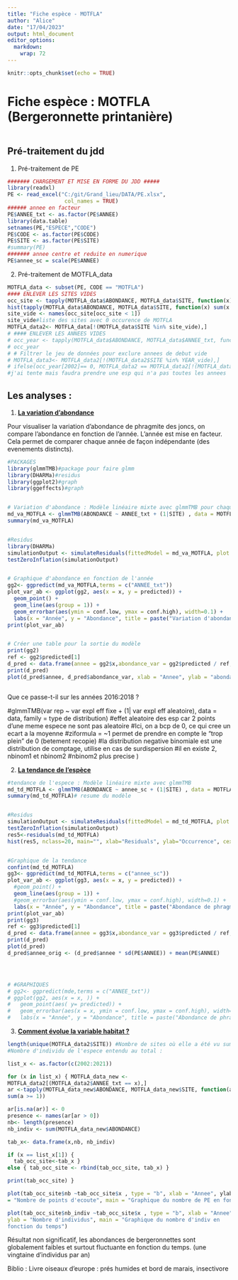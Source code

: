 ```yaml
---
title: "Fiche espèce - MOTFLA"
author: "Alice"
date: "17/04/2023"
output: html_document
editor_options: 
  markdown: 
    wrap: 72
---
```


```r
knitr::opts_chunk$set(echo = TRUE)
```

# Fiche espèce : MOTFLA (Bergeronnette printanière)

```r

```

## Pré-traitement du jdd

1)  Pré-traitement de PE

```r
####### CHARGEMENT ET MISE EN FORME DU JDD #####
library(readxl)
PE <- read_excel("C:/git/Grand_lieu/DATA/PE.xlsx",
                  col_names = TRUE)
###### annee en facteur 
PE$ANNEE_txt <- as.factor(PE$ANNEE)
library(data.table)
setnames(PE,"ESPECE","CODE")
PE$CODE <- as.factor(PE$CODE)
PE$SITE <- as.factor(PE$SITE)
#summary(PE)
####### annee centre et reduite en numerique 
PE$annee_sc = scale(PE$ANNEE)
```

2)  Pré-traitement de MOTFLA_data

```r

MOTFLA_data <- subset(PE, CODE == "MOTFLA")
#### ENLEVER LES SITES VIDES
occ_site <- tapply(MOTFLA_data$ABONDANCE, MOTFLA_data$SITE, function(x) sum(x > 0))
hist(tapply(MOTFLA_data$ABONDANCE, MOTFLA_data$SITE, function(x) sum(x > 0))) 
site_vide <- names(occ_site[occ_site < 1])
site_vide#liste des sites avec 0 occurence de MOTFLA 
MOTFLA_data2<- MOTFLA_data[!(MOTFLA_data$SITE %in% site_vide),]
# #### ENLEVER LES ANNEES VIDES
# occ_year <- tapply(MOTFLA_data$ABONDANCE, MOTFLA_data$ANNEE_txt, function(x) sum(x > 0))
# occ_year
# # Filtrer le jeu de données pour exclure annees de debut vide
# MOTFLA_data3<- MOTFLA_data2[!(MOTFLA_data2$SITE %in% YEAR_vide),]
# ifelse(occ_year[2002]== 0, MOTFLA_data2 == MOTFLA_data2[!(MOTFLA_data2$ANNEE_txt == "2002"),])
#j'ai tente mais faudra prendre une esp qui n'a pas toutes les annees
```

## Les analyses :

1)  [**La variation d'abondance**]{.ul}

Pour visualiser la variation d'abondance de phragmite des joncs, on
compare l'abondance en fonction de l'année. L'année est mise en facteur.
Cela permet de comparer chaque année de façon indépendante (des
evenements distincts).

```r

#PACKAGES
library(glmmTMB)#package pour faire glmm
library(DHARMa)#residus
library(ggplot2)#graph
library(ggeffects)#graph


# Variation d'abondance : Modèle linéaire mixte avec glmmTMB pour chaque espèce
md_va_MOTFLA <- glmmTMB(ABONDANCE ~ ANNEE_txt + (1|SITE) , data = MOTFLA_data2, family = nbinom2, ziformula = ~1)
summary(md_va_MOTFLA)


#Residus 
library(DHARMa)
simulationOutput <- simulateResiduals(fittedModel = md_va_MOTFLA, plot = T)#met du temps 
testZeroInflation(simulationOutput)


# Graphique d'abondance en fonction de l'année 
gg2<- ggpredict(md_va_MOTFLA,terms = c("ANNEE_txt"))
plot_var_ab <- ggplot(gg2, aes(x = x, y = predicted)) +
  geom_point() +
  geom_line(aes(group = 1)) +
  geom_errorbar(aes(ymin = conf.low, ymax = conf.high), width=0.1) + 
  labs(x = "Année", y = "Abondance", title = paste("Variation d'abondance de phragmite des joncs au fil du temps"))
print(plot_var_ab)


# Créer une table pour la sortie du modèle
print(gg2)
ref <- gg2$predicted[1] 
d_pred <- data.frame(annee = gg2$x,abondance_var = gg2$predicted / ref, ICinf = gg2$conf.low/ref , ICsup = gg2$conf.high/ref)
print(d_pred)
plot(d_pred$annee, d_pred$abondance_var, xlab = "Annee", ylab = "abondance")



```

Que ce passe-t-il sur les années 2016:2018 ?

\#glmmTMB(var rep \~ var expl eff fixe + (1\| var expl eff aleatoire),
data = data, family = type de distribution) \#effet aleatoire des esp
car 2 points d'une meme espece ne sont pas aleatoire \#Ici, on a bcp de
0, ce qui cree un ecart a la moyenne \#ziformula = \~1 permet de prendre
en compte le "trop plein" de 0 (betement recopie) \#la distribution
negative binomiale est une distribution de comptage, utilise en cas de
surdispersion \#il en existe 2, nbinom1 et nbinom2 \#nbinom2 plus
precise )

2)  [**La tendance de l'espèce**]{.ul}

```r

#tendance de l'espece : Modèle linéaire mixte avec glmmTMB
md_td_MOTFLA <- glmmTMB(ABONDANCE ~ annee_sc + (1|SITE) , data = MOTFLA_data, family = nbinom2, ziformula = ~1)
summary(md_td_MOTFLA)# resume du modèle


#Residus 
simulationOutput <- simulateResiduals(fittedModel = md_td_MOTFLA, plot = T)#met du temps 
testZeroInflation(simulationOutput)
res5<-residuals(md_td_MOTFLA)
hist(res5, nclass=20, main="", xlab="Residuals", ylab="Occurrence", cex.lab=1.5,col='grey') # distribution des résidus


#Graphique de la tendance 
confint(md_td_MOTFLA)
gg3<- ggpredict(md_td_MOTFLA,terms = c("annee_sc"))
plot_var_ab <- ggplot(gg3, aes(x = x, y = predicted)) +
  #geom_point() +
  geom_line(aes(group = 1)) +
  #geom_errorbar(aes(ymin = conf.low, ymax = conf.high), width=0.1) + 
  labs(x = "Année", y = "Abondance", title = paste("Abondance de phragmite des joncs au fil du temps"))
print(plot_var_ab)
print(gg3)
ref <- gg3$predicted[1] 
d_pred <- data.frame(annee = gg3$x,abondance_var = gg3$predicted / ref, ICinf = gg3$conf.low/ref , ICsup = gg3$conf.high/ref)
print(d_pred)
plot(d_pred)
d_pred$annee_orig <- (d_pred$annee * sd(PE$ANNEE)) + mean(PE$ANNEE)




# #GRAPHIQUES
# gg2<- ggpredict(mde,terms = c("ANNEE_txt"))
# ggplot(gg2, aes(x = x, )) +
#   geom_point(aes( y= predicted)) +
#   geom_errorbar(aes(x = x, ymin = conf.low, ymax = conf.high), width=0.1) + 
#   labs(x = "Année", y = "Abondance", title = paste("Abondance de phragmite des joncs au fil du temps"))

```

3)  [**Comment évolue la variable habitat ?**]{.ul}

```r
length(unique(MOTFLA_data2$SITE)) #Nombre de sites où elle a été vu sum(MOTFLA_data2$ABONDANCE)
#Nombre d'individu de l'espece entendu au total :

list_x <- as.factor(c(2002:2021))

for (x in list_x) { MOTFLA_data_new <-
MOTFLA_data2[(MOTFLA_data2$ANNEE_txt == x),] 
ar <-tapply(MOTFLA_data_new$ABONDANCE, MOTFLA_data_new$SITE, function(a)
sum(a >= 1))

ar[is.na(ar)] <- 0
presence <- names(ar[ar > 0]) 
nb<- length(presence) 
nb_indiv <- sum(MOTFLA_data_new$ABONDANCE) 

tab_x<- data.frame(x,nb, nb_indiv) 

if (x == list_x[1]) {
  tab_occ_site<-tab_x } 
else { tab_occ_site <- rbind(tab_occ_site, tab_x) }

print(tab_occ_site) }

plot(tab_occ_site$nb ~tab_occ_site$x , type = "b", xlab = "Annee", ylab
= "Nombre de points d'ecoute", main = "Graphique du nombre de PE en fonction du temps")

plot(tab_occ_site$nb_indiv ~tab_occ_site$x , type = "b", xlab = "Annee",
ylab = "Nombre d'individus", main = "Graphique du nombre d'indiv en
fonction du temps")
```

Résultat non significatif, les abondances de bergeronnettes sont
globalement faibles et surtout fluctuante en fonction du temps. (une
vingtaine d'individus par an)

Biblio : Livre oiseaux d'europe : prés humides et bord de marais,
insectivore
